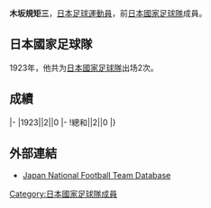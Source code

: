 {{Infobox football biography
|name=木坂規矩三
|image=
|fullname=木坂規矩三
|birth_date=
|cityofbirth=
|countryofbirth=[[日本|日本]]
|height=
|position=[[前鋒_(足球)|前鋒]]
|currentclub=
|years=
|clubs=
|caps(goals)=
|nationalyears=1923
|nationalteam=[[日本國家足球隊|日本]]
|nationalcaps(goals)=2 (0)
}}
'''木坂規矩三'''，[[日本|日本]][[足球|足球]][[運動員|運動員]]，前[[日本國家足球隊|日本國家足球隊]]成員。

==日本國家足球隊==
1923年，他共为[[日本國家足球隊|日本國家足球隊]]出场2次。

==成績==
{{Football player national team statistics|JPN}}
|-
|1923||2||0
|-
!總和||2||0
|}

==外部連結==
{{Reflist}}
*[https://web.archive.org/web/20160419192703/http://www.japannationalfootballteam.com/en/players_unknown/7.html Japan National Football Team Database]

{{Japan-sport-bio-stub}}
{{Soccer-player-stub}}
[[Category:日本國家足球隊成員|Category:日本國家足球隊成員]]